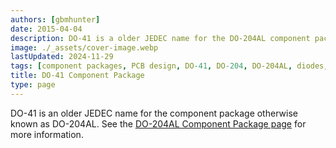 ```yaml
---
authors: [gbmhunter]
date: 2015-04-04
description: DO-41 is a older JEDEC name for the DO-204AL component package.
image: ./_assets/cover-image.webp
lastUpdated: 2024-11-29
tags: [component packages, PCB design, DO-41, DO-204, DO-204AL, diodes, thermal resistance, 1N4001]
title: DO-41 Component Package
type: page
---
```


DO-41 is an older JEDEC name for the component package otherwise known as DO-204AL. See the [DO-204AL Component Package page](/pcb-design/component-packages/do-204al-component-package/) for more information.
